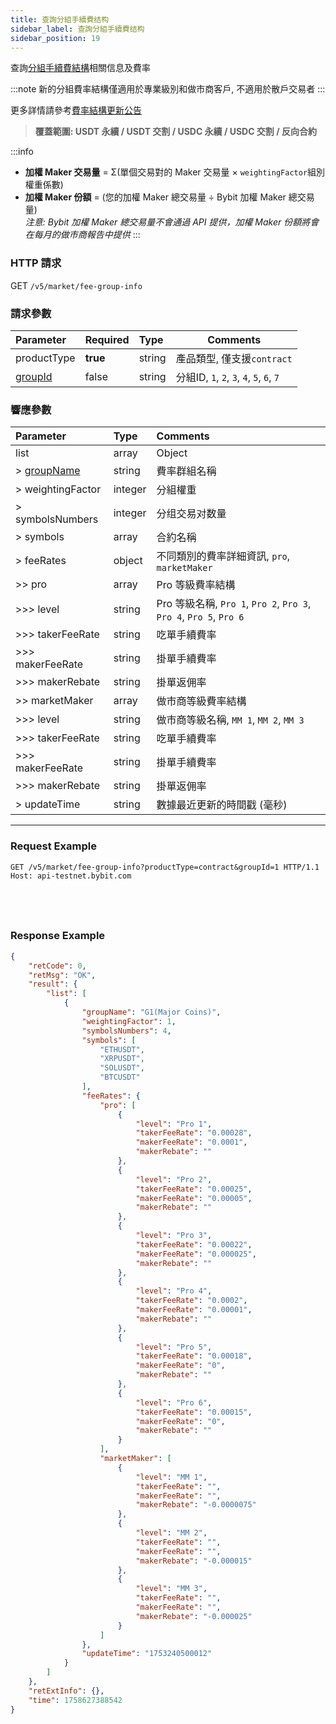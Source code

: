 ```yaml
---
title: 查詢分組手續費结构
sidebar_label: 查詢分組手續費结构
sidebar_position: 19
---
```


查詢[分組手續費結構](https://www.bybit.com/en/help-center/article/Group-Fee-Structure-Symbol-Grouping)相關信息及費率

:::note
新的分組費率結構僅適用於專業級別和做市商客戶, 不適用於散戶交易者
:::

更多詳情請參考[費率結構更新公告](https://announcements.bybit.com/article/bybit-fee-structure-update-for-pro-and-market-maker-clients-blt06875b6d623e7581/)

> **覆蓋範圍: USDT 永續 / USDT 交割 / USDC 永續 / USDC 交割 / 反向合約**

:::info
* **加權 Maker 交易量** = Σ(單個交易對的 Maker 交易量 × `weightingFactor`組別權重係數)
* **加權 Maker 份額** = (您的加權 Maker 總交易量 ÷  Bybit 加權 Maker 總交易量)<br/>
*注意: Bybit 加權 Maker 總交易量不會通過 API 提供，加權 Maker 份額將會在每月的做市商報告中提供*
:::

### HTTP 請求
GET `/v5/market/fee-group-info`

### 請求參數
| Parameter   | Required | Type   | Comments                                |
|:------------|:---------|:-------|-----------------------------------------|
| productType | **true** | string | 產品類型, 僅支援`contract`|
| [groupId](../enum#groupid) | false    | string | 分組ID, `1`, `2`, `3`, `4`, `5`, `6`, `7` |

### 響應參數
| Parameter       | Type   | Comments |
|:------------------------|:-------|:---------|
| list            | array  | Object |
| > [groupName](../enum#groupname) | string | 費率群組名稱 |
| > weightingFactor | integer | 分組權重 |
| > symbolsNumbers | integer | 分组交易对数量 |
| > symbols       | array  | 合約名稱 |
| > feeRates      | object | 不同類別的費率詳細資訊, `pro`, `marketMaker` |
| >> pro          | array  | Pro 等級費率結構 |
| >>> level       | string | Pro 等級名稱, `Pro 1`, `Pro 2`, `Pro 3`, `Pro 4`, `Pro 5`, `Pro 6` |
| >>> takerFeeRate | string | 吃單手續費率 |
| >>> makerFeeRate | string | 掛單手續費率|
| >>> makerRebate | string | 掛單返佣率 |
| >> marketMaker  | array  | 做市商等級費率結構 |
| >>> level       | string | 做市商等級名稱, `MM 1`, `MM 2`, `MM 3` |
| >>> takerFeeRate | string | 吃單手續費率 |
| >>> makerFeeRate | string | 掛單手續費率 |
| >>> makerRebate | string | 掛單返佣率 |
| > updateTime    | string | 數據最近更新的時間戳 (毫秒) |

---

### Request Example

<Tabs groupId="programming-languages">
<TabItem value="http" label="HTTP">

```http
GET /v5/market/fee-group-info?productType=contract&groupId=1 HTTP/1.1
Host: api-testnet.bybit.com
```

</TabItem>
<TabItem value="python" label="Python">

```python

```

</TabItem>
<TabItem value="Go" label="Go">

```go

```

</TabItem>
<TabItem value="java" label="Java">

```java

```

</TabItem>
<TabItem value="Node" label="Node.js">

```n4js

```

</TabItem>
</Tabs>

### Response Example

```json
{
    "retCode": 0,
    "retMsg": "OK",
    "result": {
        "list": [
            {
                "groupName": "G1(Major Coins)",
                "weightingFactor": 1,
                "symbolsNumbers": 4,
                "symbols": [
                    "ETHUSDT",
                    "XRPUSDT",
                    "SOLUSDT",
                    "BTCUSDT"
                ],
                "feeRates": {
                    "pro": [
                        {
                            "level": "Pro 1",
                            "takerFeeRate": "0.00028",
                            "makerFeeRate": "0.0001",
                            "makerRebate": ""
                        },
                        {
                            "level": "Pro 2",
                            "takerFeeRate": "0.00025",
                            "makerFeeRate": "0.00005",
                            "makerRebate": ""
                        },
                        {
                            "level": "Pro 3",
                            "takerFeeRate": "0.00022",
                            "makerFeeRate": "0.000025",
                            "makerRebate": ""
                        },
                        {
                            "level": "Pro 4",
                            "takerFeeRate": "0.0002",
                            "makerFeeRate": "0.00001",
                            "makerRebate": ""
                        },
                        {
                            "level": "Pro 5",
                            "takerFeeRate": "0.00018",
                            "makerFeeRate": "0",
                            "makerRebate": ""
                        },
                        {
                            "level": "Pro 6",
                            "takerFeeRate": "0.00015",
                            "makerFeeRate": "0",
                            "makerRebate": ""
                        }
                    ],
                    "marketMaker": [
                        {
                            "level": "MM 1",
                            "takerFeeRate": "",
                            "makerFeeRate": "",
                            "makerRebate": "-0.0000075"
                        },
                        {
                            "level": "MM 2",
                            "takerFeeRate": "",
                            "makerFeeRate": "",
                            "makerRebate": "-0.000015"
                        },
                        {
                            "level": "MM 3",
                            "takerFeeRate": "",
                            "makerFeeRate": "",
                            "makerRebate": "-0.000025"
                        }
                    ]
                },
                "updateTime": "1753240500012"
            }
        ]
    },
    "retExtInfo": {},
    "time": 1758627388542
}
```
